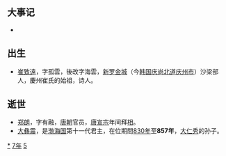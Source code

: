 {{Unreferenced|time=2021-06-12T06:03:33+00:00}}
{{yearTOC|857|唐'''[[大中|大中]]十一年'''；南诏'''[[天启_(南诏)|天启]]十八年'''；日本'''[[齊衡|齊衡]]四年'''，'''[[天安_(日本)|天安]]元年'''；渤海国'''[[咸和_(渤海)|咸和]]二十七年'''}}

== 大事记 ==
*

== 出生 ==
*[[崔致遠|崔致遠]]，字孤雲，後改字海雲，[[新罗|新罗]][[慶州市|金城]]（今[[韩国|韩国]][[庆尚北道|庆尚北道]][[庆州市|庆州市]]）沙梁部人，慶州崔氏的始祖，诗人。

== 逝世 ==
{{Wikisource year mention}}
*[[郑朗|郑朗]]，字有融，[[唐朝|唐朝]]官员，[[唐宣宗|唐宣宗]]年间拜[[相|相]]。
*[[大彝震|大彝震]]，是[[渤海国|渤海国]]第十一代君主，在位期間[[830年|830年]]至'''857年'''，[[大仁秀|大仁秀]]的孙子。

[[Category:857年|*]]
[[Category:850年代|7年]]
[[Category:9世纪各年|5]]